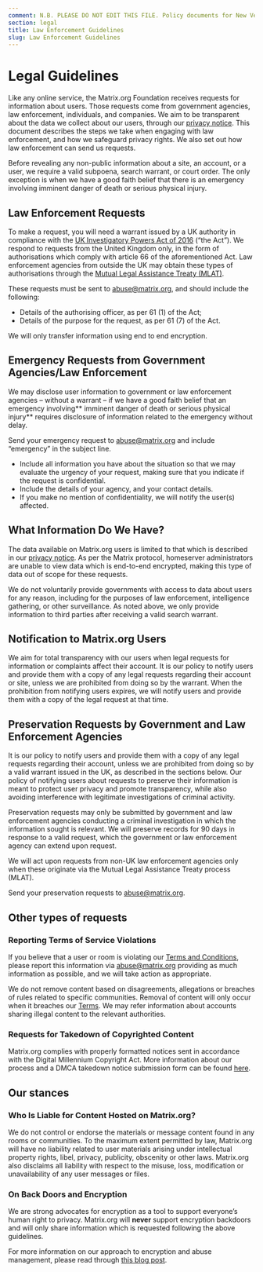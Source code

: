 ```yaml
---
comment: N.B. PLEASE DO NOT EDIT THIS FILE. Policy documents for New Vector are canonically represented in https://github.com/vector-im/policies. Thanks!
section: legal
title: Law Enforcement Guidelines
slug: Law Enforcement Guidelines
---
```


# Legal Guidelines

Like any online service, the Matrix.org Foundation receives requests for information about users. Those requests come from government agencies, law enforcement, individuals, and companies. We aim to be transparent about the data we collect about our users, through our [privacy notice](https://matrix.org/legal/privacy-notice). This document describes the steps we take when engaging with law enforcement, and how we safeguard privacy rights. We also set out how law enforcement can send us requests.

Before revealing any non-public information about a site, an account, or a user, we require a valid subpoena, search warrant, or court order. The only exception is when we have a good faith belief that there is an emergency involving imminent danger of death or serious physical injury.


## Law Enforcement Requests

To make a request, you will need a warrant issued by a UK authority in compliance with the [UK Investigatory Powers Act of 2016](https://www.legislation.gov.uk/ukpga/2016/25/contents/enacted) (“the Act”). We respond to requests from the United Kingdom only, in the form of authorisations which comply with article 66 of the aforementioned Act. Law enforcement agencies from outside the UK may obtain these types of authorisations through the [Mutual Legal Assistance Treaty (MLAT)](https://www.gov.uk/guidance/mutual-legal-assistance-mla-requests). 

These requests must be sent to [abuse@matrix.org](mailto:abuse@matrix.org), and should include the following:



* Details of the authorising officer, as per 61 (1) of the Act;
* Details of the purpose for the request, as per 61 (7) of the Act.

We will only transfer information using end to end encryption.


## Emergency Requests from Government Agencies/Law Enforcement

We may disclose user information to government or law enforcement agencies – without a warrant  – if we have a good faith belief that an emergency involving** imminent danger of death or serious physical injury** requires disclosure of information related to the emergency without delay. 

Send your emergency request to [abuse@matrix.org](mailto:abuse@matrix.org) and include “emergency” in the subject line.



* Include all information you have about the situation so that we may evaluate the urgency of your request, making sure that you indicate if the request is confidential.
* Include the details of your agency, and your contact details.
* If you make no mention of confidentiality, we will notify the user(s) affected.


## What Information Do We Have?

The data available on Matrix.org users is limited to that which is described in our [privacy notice](https://matrix.org/legal/privacy-notice). As per the Matrix protocol, homeserver administrators are unable to view data which is end-to-end encrypted, making this type of data out of scope for these requests. 

We do not voluntarily provide governments with access to data about users for any reason, including for the purposes of law enforcement, intelligence gathering, or other surveillance. As noted above, we only provide information to third parties after receiving a valid search warrant.


## Notification to Matrix.org Users

We aim for total transparency with our users when legal requests for information or complaints affect their account. It is our policy to notify users and provide them with a copy of any legal requests regarding their account or site, unless we are prohibited from doing so by the warrant. When the prohibition from notifying users expires, we will notify users and provide them with a copy of the legal request at that time. 


## Preservation Requests by Government and Law Enforcement Agencies

It is our policy to notify users and provide them with a copy of any legal requests regarding their account, unless we are prohibited from doing so by a valid warrant issued in the UK, as described in the sections below. Our policy of notifying users about requests to preserve their information is meant to protect user privacy and promote transparency, while also avoiding interference with legitimate investigations of criminal activity.

Preservation requests may only be submitted by government and law enforcement agencies conducting a criminal investigation in which the information sought is relevant. We will preserve records for 90 days in response to a valid request, which the government or law enforcement agency can extend upon request.

We will act upon requests from non-UK law enforcement agencies only when these originate via the Mutual Legal Assistance Treaty process (MLAT).

Send your preservation requests to [abuse@matrix.org](mailto:abuse@matrix.org). 


## Other types of requests


### Reporting Terms of Service Violations

If you believe that a user or room is violating our [Terms and Conditions](https://matrix.org/legal/terms-and-conditions), please report this information via [abuse@matrix.org](mailto:abuse@matrix.org) providing as much information as possible, and we will take action as appropriate. 

We do not remove content based on disagreements, allegations or breaches of rules related to specific communities. Removal of content will only occur when it breaches our [Terms](https://matrix.org/legal/terms-and-conditions). We may refer information about accounts sharing illegal content to the relevant authorities.


### Requests for Takedown of Copyrighted Content

Matrix.org complies with properly formatted notices sent in accordance with the Digital Millennium Copyright Act. More information about our process and a DMCA takedown notice submission form can be found [here](https://matrix.org/legal/copyright-notice).


## Our stances


### Who Is Liable for Content Hosted on Matrix.org?

We do not control or endorse the materials or message content found in any rooms or communities. To the maximum extent permitted by law, Matrix.org will have no liability related to user materials arising under intellectual property rights, libel, privacy, publicity, obscenity or other laws. Matrix.org also disclaims all liability with respect to the misuse, loss, modification or unavailability of any user messages or files.


### On Back Doors and Encryption

We are strong advocates for encryption as a tool to support everyone’s human right to privacy. Matrix.org will **never** support encryption backdoors and will only share information which is requested following the above guidelines.

For more information on our approach to encryption and abuse management, please read through [this blog post](https://matrix.org/blog/2020/10/19/combating-abuse-in-matrix-without-backdoors).

